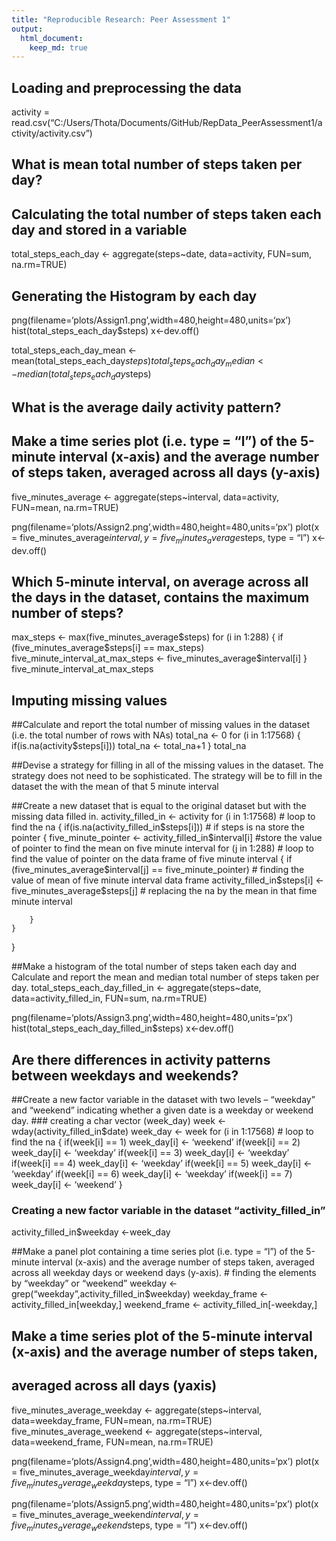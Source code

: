 ```yaml
---
title: "Reproducible Research: Peer Assessment 1"
output: 
  html_document:
    keep_md: true
---
```



## Loading and preprocessing the data

activity = read.csv("C:/Users/Thota/Documents/GitHub/RepData_PeerAssessment1/activity/activity.csv")


## What is mean total number of steps taken per day?

## Calculating the total number of steps taken each day and stored in a variable
total_steps_each_day <- aggregate(steps~date, data=activity, FUN=sum, na.rm=TRUE)

## Generating the Histogram by each day
png(filename='plots/Assign1.png',width=480,height=480,units='px')
hist(total_steps_each_day$steps)
x<-dev.off()

total_steps_each_day_mean <- mean(total_steps_each_day$steps)
total_steps_each_day_median <- median(total_steps_each_day$steps)


## What is the average daily activity pattern?

## Make a time series plot (i.e. type = "l") of the 5-minute interval (x-axis) and the average number of steps taken, averaged across all days (y-axis)

five_minutes_average <- aggregate(steps~interval, data=activity, FUN=mean, na.rm=TRUE)

png(filename='plots/Assign2.png',width=480,height=480,units='px')
plot(x = five_minutes_average$interval, y = five_minutes_average$steps, type = "l") 
x<-dev.off()

## Which 5-minute interval, on average across all the days in the dataset, contains the maximum number of steps?

max_steps <- max(five_minutes_average$steps)
for (i in 1:288) 
{
    if (five_minutes_average$steps[i] == max_steps)
        five_minute_interval_at_max_steps <- five_minutes_average$interval[i]
}
five_minute_interval_at_max_steps 


## Imputing missing values

##Calculate and report the total number of missing values in the dataset (i.e. the total number of rows with NAs)
total_na <- 0
for (i in 1:17568)
{
    if(is.na(activity$steps[i])) 
        total_na <- total_na+1 
}
total_na

##Devise a strategy for filling in all of the missing values in the dataset. The strategy does not need to be sophisticated.
The strategy will be to fill in the dataset the with the mean of that 5 minute interval

##Create a new dataset that is equal to the original dataset but with the missing data filled in.
activity_filled_in <- activity
for (i in 1:17568) # loop to find the na
{
    if(is.na(activity_filled_in$steps[i])) # if steps is na store the pointer 
    { 
        five_minute_pointer <- activity_filled_in$interval[i] #store the value of pointer to find the mean on five minute interval
        for (j in 1:288)  # loop to find the value of pointer on the data frame of five minute interval
        {
            if (five_minutes_average$interval[j] == five_minute_pointer) # finding the value of mean of five minute interval data frame
                activity_filled_in$steps[i] <- five_minutes_average$steps[j] # replacing the na by the mean in that fime minute interval 

        }
    }
}

##Make a histogram of the total number of steps taken each day and Calculate and report the mean and median total number of steps taken per day. 
total_steps_each_day_filled_in <- aggregate(steps~date, data=activity_filled_in, FUN=sum, na.rm=TRUE)

png(filename='plots/Assign3.png',width=480,height=480,units='px')
hist(total_steps_each_day_filled_in$steps)
x<-dev.off()


## Are there differences in activity patterns between weekdays and weekends?

##Create a new factor variable in the dataset with two levels – “weekday” and “weekend” indicating whether a given date is a weekday or weekend day.
### creating a char vector (week_day) 
week <- wday(activity_filled_in$date)
week_day <- week
for (i in 1:17568) # loop to find the na
{
    if(week[i] == 1)
        week_day[i] <- 'weekend'
    if(week[i] == 2)
        week_day[i] <- 'weekday'
    if(week[i] == 3)
        week_day[i] <- 'weekday'
    if(week[i] == 4)
        week_day[i] <- 'weekday'
    if(week[i] == 5)
        week_day[i] <- 'weekday'
    if(week[i] == 6)
        week_day[i] <- 'weekday'
    if(week[i] == 7)
        week_day[i] <- 'weekend'
}

### Creating a new factor variable in the dataset "activity_filled_in" 
activity_filled_in$weekday <-week_day

##Make a panel plot containing a time series plot (i.e. type = "l") of the 5-minute interval (x-axis) and the average number of steps taken, averaged across all weekday days or weekend days (y-axis).
# finding the elements by "weekday" or "weekend"
weekday <- grep("weekday",activity_filled_in$weekday)
weekday_frame <- activity_filled_in[weekday,]
weekend_frame <- activity_filled_in[-weekday,]

## Make a time series plot of the 5-minute interval (x-axis) and the average number of steps taken, 
##    averaged across all days (yaxis)
five_minutes_average_weekday <- aggregate(steps~interval, data=weekday_frame, FUN=mean, na.rm=TRUE)
five_minutes_average_weekend <- aggregate(steps~interval, data=weekend_frame, FUN=mean, na.rm=TRUE)

png(filename='plots/Assign4.png',width=480,height=480,units='px')
plot(x = five_minutes_average_weekday$interval, y = five_minutes_average_weekday$steps, type = "l") 
x<-dev.off()

png(filename='plots/Assign5.png',width=480,height=480,units='px')
plot(x = five_minutes_average_weekend$interval, y = five_minutes_average_weekend$steps, type = "l") 
x<-dev.off()